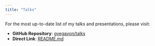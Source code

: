```yaml
---
title: "Talks"
---
```


For the most up-to-date list of my talks and presentations, please visit:

- **GitHub Repository**: [gvegayon/talks](https://github.com/gvegayon/talks)
- **Direct Link**: [README.md](https://github.com/gvegayon/talks/blob/master/README.md)